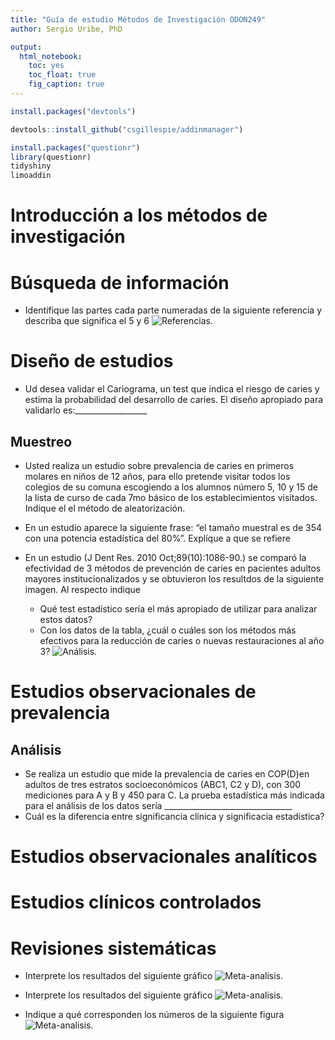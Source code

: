 ```yaml
---
title: "Guía de estudio Métodos de Investigación ODON249"
author: Sergio Uribe, PhD

output: 
  html_notebook: 
    toc: yes
    toc_float: true
    fig_caption: true
---
```


```r
install.packages("devtools")

devtools::install_github("csgillespie/addinmanager")


```

```r
install.packages("questionr")
library(questionr)
tidyshiny
limoaddin
```

# Introducción a los métodos de investigación

# Búsqueda de información
 - Identifique las partes cada parte numeradas de la siguiente referencia y describa que significa el 5 y 6
 ![Referencias.](./images/referencias1.png)

# Diseño de estudios
 - Ud desea validar el Cariograma, un test que indica el riesgo de caries y estima la probabilidad del desarrollo de caries. El diseño apropiado para validarlo es:__________________

## Muestreo
 - Usted realiza un estudio sobre prevalencia de caries en primeros molares en niños de 12 años, para ello pretende visitar todos los colegios de su comuna escogiendo a los alumnos número 5, 10 y 15 de la lista de curso de cada 7mo básico de los establecimientos visitados. Indique el el método de aleatorización.

 - En un estudio aparece la siguiente frase: “el tamaño muestral es de 354 con una potencia estadística del 80%”. Explíque a que se refiere
 - En un estudio (J Dent Res. 2010 Oct;89(10):1086-90.)  se comparó la efectividad de 3 métodos de prevención de caries en pacientes adultos mayores institucionalizados y se obtuvieron los resultdos de la siguiente imagen. Al respecto indique
   -  Qué test estadístico sería el más apropiado de utilizar para analizar estos datos? 
   - Con los datos de la tabla, ¿cuál o cuáles son los métodos más efectivos para la reducción de caries o nuevas restauraciones al año 3?
 ![Análisis.](./images/analisis1.png)

# Estudios observacionales de prevalencia


## Análisis
 - Se realiza un estudio que mide la prevalencia de caries en COP(D)en adultos de tres estratos socioeconómicos  (ABC1, C2 y D), con 300 mediciones para A y B y 450 para C. La prueba estadística más indicada para el análisis de los datos sería ________________________________
- Cuál es la diferencia entre significancia clínica y significacia estadística? 

# Estudios observacionales analíticos

# Estudios clínicos controlados

# Revisiones sistemáticas
 - Interprete los resultados del siguiente gráfico
![Meta-analisis.](./images/meta1.png)


  - Interprete los resultados del siguiente gráfico
![Meta-analisis.](./images/meta3.png)


 - Indique a qué corresponden los números de la siguiente figura
![Meta-analisis.](./images/meta2.png)